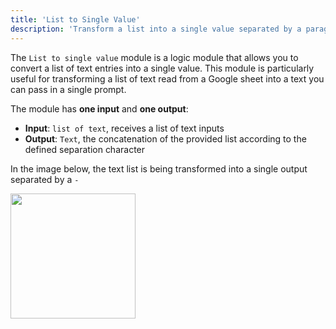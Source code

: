 ```yaml
---
title: 'List to Single Value'
description: 'Transform a list into a single value separated by a paragraph or a selected character.'
---
```


The `List to single value` module is a logic module that allows you to convert a list of text entries into a single value. This module is particularly useful for transforming a list of text read from a Google sheet into a text you can pass in a single prompt.

The module has **one input** and **one output**:

- **Input**: `list of text`, receives a list of text inputs
- **Output**: `Text`, the concatenation of the provided list according to the defined separation character

In the image below, the text list is being transformed into a single output separated by a `-`

<img height="200" src="/List2value.png" />


